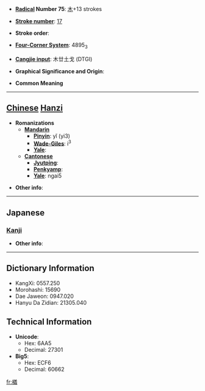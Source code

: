 * '''[[Wiktionary:Chinese radical index| Radical]] Number 75''': [[Wiktionary:Chinese radical index 木|木]]+13 strokes

* '''[[Wiktionary:Chinese total strokes index|Stroke number]]''': [[Wiktionary:Chinese total strokes index 17|17]]

* '''Stroke order''': 

* '''[[Wiktionary:Chinese four corner index|Four-Corner System]]''': 4895<sub>3</sub>

* '''[[Wiktionary:Chinese Cangjie index|Cangjie input]]''': 木廿土戈 (DTGI)

* '''Graphical Significance and Origin''': 

* '''Common Meaning'''

----

== [[Chinese]] [[Hanzi]] ==

* '''Romanizations'''
** '''[[Mandarin]]'''
*** '''[[Pinyin]]''': yǐ (yi3)
*** '''[[Wade-Giles]]''': i<sup>3</sup>
*** '''[[Yale]]''': 
** '''[[Cantonese]]'''
*** '''[[Jyutping]]''':
*** '''[[Penkyamp]]''': 
*** '''[[Yale]]''': ngai5

* '''Other info''': 

----

==Japanese==
===[[Kanji]]===
{{kanji|on readings=[[ぎ]] (gi), [[が]] (ga)
|kun readings=
}}

* '''Other info''':  

----

== Dictionary Information ==

* KangXi: 0557.250
* Morohashi: 15690
* Dae Jaweon: 0947.020
* Hanyu Da Zidian: 21305.040

== Technical Information ==

* '''Unicode''':
** Hex: 6AA5
** Decimal: 27301
* '''Big5''':
** Hex: ECF6
** Decimal: 60662

[[fr:檥]]